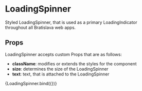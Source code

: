 
<Meta title="components/atoms/LoadingSpinner" decorators={[withDesign]} />

# LoadingSpinner

Styled LoadingSpinner, that is used as a primary LoadingIndicator throughout all Bratislava web apps.

## Props

LoadingSpinner accepts custom Props that are as follows:

- <b>className</b>: modifies or extends the styles for the component
- <b>size</b>: determines the size of the LoadingSpinner
- <b>text</b>: text, that is attached to the LoadingSpinner

<Canvas>
  <Story
    name="LoadingSpinner"
    parameters={{
      design: {
        type: 'figma',
        url: '',
      },
    }}
    args={{
      className: 'text-category-600',
      text: 'Načítava sa...',
    }}
    argTypes={{
      size: {
        control: { type: 'radio', options: ['small', 'default'] },
      },
    }}
  >
    {LoadingSpinner.bind({})}
  </Story>
</Canvas>

<ArgsTable of={LoadingSpinner} />
